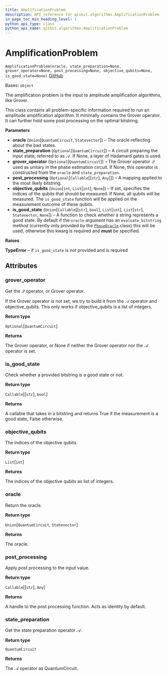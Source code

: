 ```yaml
---
title: AmplificationProblem
description: API reference for qiskit.algorithms.AmplificationProblem
in_page_toc_min_heading_level: 1
python_api_type: class
python_api_name: qiskit.algorithms.AmplificationProblem
---
```


# AmplificationProblem

<span id="qiskit.algorithms.AmplificationProblem" />

`AmplificationProblem(oracle, state_preparation=None, grover_operator=None, post_processing=None, objective_qubits=None, is_good_state=None)` [GitHub](https://github.com/qiskit/qiskit/tree/stable/0.18/qiskit/algorithms/amplitude_amplifiers/amplification_problem.py "view source code")

Bases: `object`

The amplification problem is the input to amplitude amplification algorithms, like Grover.

This class contains all problem-specific information required to run an amplitude amplification algorithm. It minimally contains the Grover operator. It can further hold some post processing on the optimal bitstring.

**Parameters**

*   **oracle** (`Union`\[`QuantumCircuit`, `Statevector`]) – The oracle reflecting about the bad states.
*   **state\_preparation** (`Optional`\[`QuantumCircuit`]) – A circuit preparing the input state, referred to as $\mathcal{A}$. If None, a layer of Hadamard gates is used.
*   **grover\_operator** (`Optional`\[`QuantumCircuit`]) – The Grover operator $\mathcal{Q}$ used as unitary in the phase estimation circuit. If None, this operator is constructed from the `oracle` and `state_preparation`.
*   **post\_processing** (`Optional`\[`Callable`\[\[`str`], `Any`]]) – A mapping applied to the most likely bitstring.
*   **objective\_qubits** (`Union`\[`int`, `List`\[`int`], `None`]) – If set, specifies the indices of the qubits that should be measured. If None, all qubits will be measured. The `is_good_state` function will be applied on the measurement outcome of these qubits.
*   **is\_good\_state** (`Union`\[`Callable`\[\[`str`], `bool`], `List`\[`int`], `List`\[`str`], `Statevector`, `None`]) – A function to check whether a string represents a good state. By default if the `oracle` argument has an `evaluate_bitstring` method (currently only provided by the [`PhaseOracle`](qiskit.circuit.library.PhaseOracle "qiskit.circuit.library.PhaseOracle") class) this will be used, otherwise this kwarg is required and **must** be specified.

**Raises**

**TypeError** – if `is_good_state` is not provided and is required

## Attributes

<span id="qiskit.algorithms.AmplificationProblem.grover_operator" />

### grover\_operator

Get the $\mathcal{Q}$ operator, or Grover operator.

If the Grover operator is not set, we try to build it from the $\mathcal{A}$ operator and objective\_qubits. This only works if objective\_qubits is a list of integers.

**Return type**

`Optional`\[`QuantumCircuit`]

**Returns**

The Grover operator, or None if neither the Grover operator nor the $\mathcal{A}$ operator is set.

<span id="qiskit.algorithms.AmplificationProblem.is_good_state" />

### is\_good\_state

Check whether a provided bitstring is a good state or not.

**Return type**

`Callable`\[\[`str`], `bool`]

**Returns**

A callable that takes in a bitstring and returns True if the measurement is a good state, False otherwise.

<span id="qiskit.algorithms.AmplificationProblem.objective_qubits" />

### objective\_qubits

The indices of the objective qubits.

**Return type**

`List`\[`int`]

**Returns**

The indices of the objective qubits as list of integers.

<span id="qiskit.algorithms.AmplificationProblem.oracle" />

### oracle

Return the oracle.

**Return type**

`Union`\[`QuantumCircuit`, `Statevector`]

**Returns**

The oracle.

<span id="qiskit.algorithms.AmplificationProblem.post_processing" />

### post\_processing

Apply post processing to the input value.

**Return type**

`Callable`\[\[`str`], `Any`]

**Returns**

A handle to the post processing function. Acts as identity by default.

<span id="qiskit.algorithms.AmplificationProblem.state_preparation" />

### state\_preparation

Get the state preparation operator $\mathcal{A}$.

**Return type**

`QuantumCircuit`

**Returns**

The $\mathcal{A}$ operator as QuantumCircuit.

